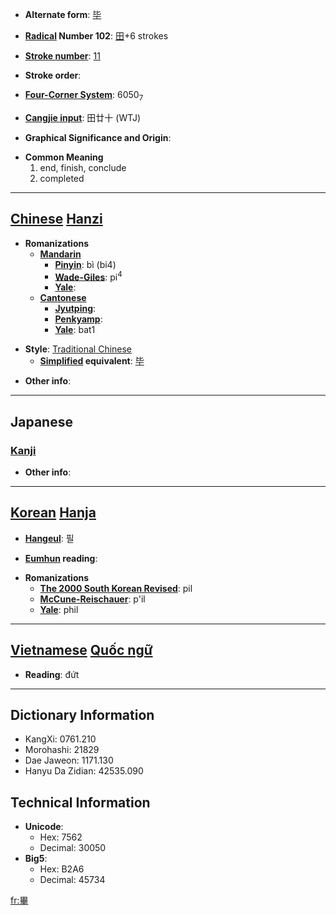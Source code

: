 * '''Alternate form''': [[毕]]

* '''[[Wiktionary:Chinese radical index| Radical]] Number 102''': [[Wiktionary:Chinese radical index 田|田]]+6 strokes

* '''[[Wiktionary:Chinese total strokes index|Stroke number]]''': [[Wiktionary:Chinese total strokes index 11|11]]

* '''Stroke order''': 

* '''[[Wiktionary:Chinese four corner index|Four-Corner System]]''': 6050<sub>7</sub>

* '''[[Wiktionary:Chinese Cangjie index|Cangjie input]]''': 田廿十 (WTJ)

* '''Graphical Significance and Origin''': 

* '''Common Meaning'''
*#end, finish, conclude
*# completed


----

== [[Chinese]] [[Hanzi]] ==

* '''Romanizations'''
** '''[[Mandarin]]'''
*** '''[[Pinyin]]''': bì (bi4)
*** '''[[Wade-Giles]]''': pi<sup>4</sup>
*** '''[[Yale]]''': 
** '''[[Cantonese]]'''
*** '''[[Jyutping]]''':
*** '''[[Penkyamp]]''': 
*** '''[[Yale]]''': bat1

* '''Style''': [[Traditional Chinese]] 
** '''[[Simplified Chinese|Simplified]] equivalent''': [[毕]]

* '''Other info''': 

----

==Japanese==
===[[Kanji]]===
{{kanji|on readings=[[ひつ]] (hitsu)
|kun readings=[[あみ]] (ami), [[おわる]] (owaru), [[ことごとく]] (kotogotoku)
}}

* '''Other info''':  

----

== [[Korean]] [[Hanja]] ==

* '''[[Hangeul]]''': 필

* '''[[Eumhun]] reading''': 

* '''Romanizations'''
** '''[[The 2000 South Korean Revised Romanization|The 2000 South Korean Revised]]''': pil
** '''[[McCune-Reischauer]]''': p'il
** '''[[Yale]]''': phil


----

== [[Vietnamese]] [[Quốc ngữ]] ==

* '''Reading''': đứt

----

== Dictionary Information ==

* KangXi: 0761.210
* Morohashi: 21829
* Dae Jaweon: 1171.130
* Hanyu Da Zidian: 42535.090

== Technical Information ==

* '''Unicode''':
** Hex: 7562
** Decimal: 30050
* '''Big5''':
** Hex: B2A6
** Decimal: 45734

[[fr:畢]]